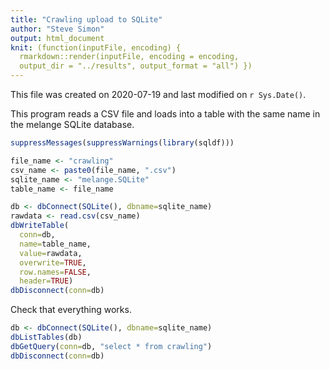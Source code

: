 ```yaml
---
title: "Crawling upload to SQLite"
author: "Steve Simon"
output: html_document
knit: (function(inputFile, encoding) {
  rmarkdown::render(inputFile, encoding = encoding,
  output_dir = "../results", output_format = "all") })  
---
```


This file was created on 2020-07-19 and last modified on `r Sys.Date()`.

This program reads a CSV file and loads into a table with the same name in the melange SQLite database.

```r
suppressMessages(suppressWarnings(library(sqldf)))
```

```r
file_name <- "crawling"
csv_name <- paste0(file_name, ".csv")
sqlite_name <- "melange.SQLite"
table_name <- file_name

db <- dbConnect(SQLite(), dbname=sqlite_name)
rawdata <- read.csv(csv_name)
dbWriteTable(
  conn=db, 
  name=table_name, 
  value=rawdata,
  overwrite=TRUE, 
  row.names=FALSE, 
  header=TRUE)
dbDisconnect(conn=db)
```

Check that everything works.

```r
db <- dbConnect(SQLite(), dbname=sqlite_name)
dbListTables(db)
dbGetQuery(conn=db, "select * from crawling")
dbDisconnect(conn=db)
```
